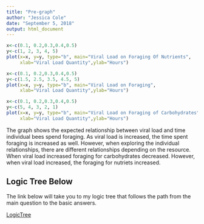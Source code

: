 ```yaml
---
title: "Pre-graph"
author: "Jessica Cole"
date: "September 5, 2018"
output: html_document
---
```


```r
x<-c(0.1, 0.2,0.3,0.4,0.5)
y<-c(1, 2, 3, 4, 5)
plot(x=x, y=y, type="b", main="Viral Load on Foraging Of Nutrients",
     xlab="Viral Load Quantity",ylab="Hours")
```

```r
x<-c(0.1, 0.2,0.3,0.4,0.5)
y<-c(1.5, 2.5, 3.5, 4.5, 5)
plot(x=x, y=y, type="b", main="Viral Load on Foraging",
     xlab="Viral Load Quantity",ylab="Hours")
```

```r
x<-c(0.1, 0.2,0.3,0.4,0.5)
y<-c(5, 4, 3, 2, 1)
plot(x=x, y=y, type="b", main="Viral Load on Foraging of Carbohydrates",
     xlab="Viral Load Quantity",ylab="Hours")
```


The graph shows the expected relationship between viral load and time individual bees spend foraging. As viral load is increased, the time spent foraging is increased as well. However, when exploring the individual relationships, there are different relationships depending on the resource. When viral load increased foraging for carbohydrates decreased. However, when viral load increased, the foraging for nutriets increased.

## Logic Tree Below

The link below will take you to my logic tree that follows the path from the main question to the basic answers. 

[LogicTree](LogicTreepdf.pdf)
